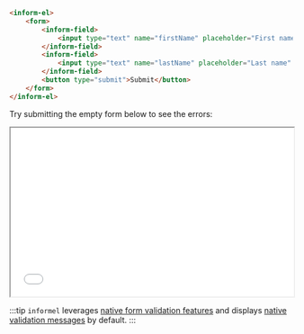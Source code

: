 ```html
<inform-el>
    <form>
        <inform-field>
            <input type="text" name="firstName" placeholder="First name" required />
        </inform-field>
        <inform-field>
            <input type="text" name="lastName" placeholder="Last name" required />
        </inform-field>
        <button type="submit">Submit</button>
    </form>
</inform-el>
```

Try submitting the empty form below to see the errors:

<iframe width="100%" height="300" src="//jsfiddle.net/juliendelort/5Lfdzsew/8/embedded/result,html,js/"></iframe>

:::tip `informel` leverages [native form validation features](https://developer.mozilla.org/en-US/docs/Learn/Forms/Form_validation) and displays [native validation messages](https://developer.mozilla.org/en-US/docs/Web/API/HTMLObjectElement/validationMessage) by default.
:::
